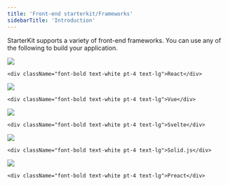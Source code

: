 ```yaml
---
title: 'Front-end starterkit/Frameworks'
sidebarTitle: 'Introduction'
---
```


StarterKit supports a variety of front-end frameworks. You can use any of the following to build your application.

<CardGroup cols={2}>
  <Card href="/starterkit/frameworks/react">
    <img className="w-10" src="/images/react.svg" />
    
    <div className="font-bold text-white pt-4 text-lg">React</div>
  </Card>

  <Card href="/starterkit/frameworks/vue">
    <img className="w-10" src="/images/vue.svg" />
    
    <div className="font-bold text-white pt-4 text-lg">Vue</div>
  </Card>

  <Card href="/starterkit/frameworks/svelte">
    <img className="w-10" src="/images/svelte.svg" />
    
    <div className="font-bold text-white pt-4 text-lg">Svelte</div>
  </Card>

  <Card href="/starterkit/frameworks/solid">
    <img className="w-10" src="/images/solid.svg" />
    
    <div className="font-bold text-white pt-4 text-lg">Solid.js</div>
  </Card>

  <Card href="/starterkit/frameworks/preact">
    <img className="w-10" src="/images/preact.svg" />
    
    <div className="font-bold text-white pt-4 text-lg">Preact</div>
  </Card>
</CardGroup>
